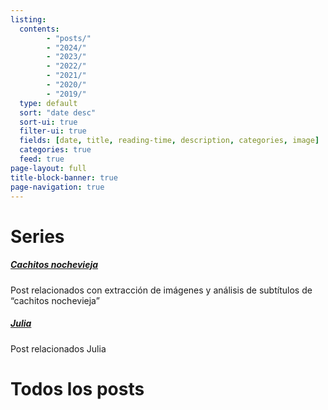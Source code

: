 ```yaml
---
listing:
  contents:
        - "posts/"
        - "2024/"
        - "2023/"
        - "2022/"
        - "2021/"
        - "2020/"
        - "2019/"
  type: default
  sort: "date desc"
  sort-ui: true
  filter-ui: true
  fields: [date, title, reading-time, description, categories, image]
  categories: true
  feed: true
page-layout: full
title-block-banner: true
page-navigation: true
---
```


# Series

##### [Cachitos nochevieja](cachitos.html)
Post relacionados con extracción de imágenes y análisis de subtítulos de "cachitos nochevieja" 

##### [Julia](julia.html)
Post relacionados Julia


# Todos los posts